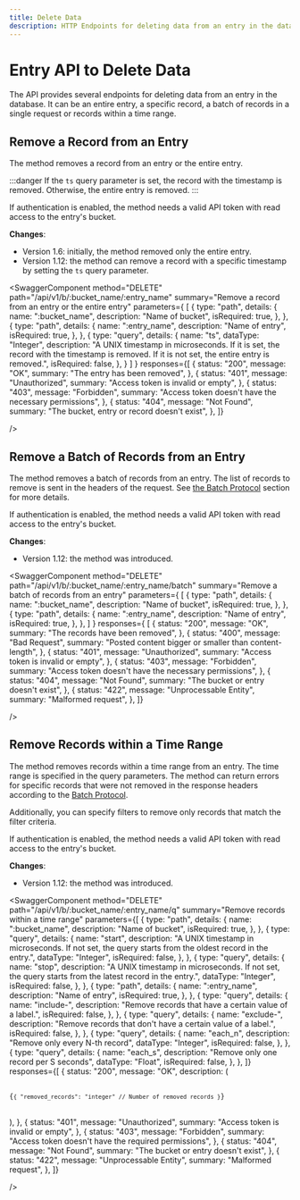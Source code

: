 ```yaml
---
title: Delete Data
description: HTTP Endpoints for deleting data from an entry in the database.
---
```


<head>
  <link
    rel="canonical"
    href="https://www.reduct.store/docs/http-api/entry-api/delete_data"
  />
</head>

# Entry API to Delete Data

The API provides several endpoints for deleting data from an entry in the database. It can be an entire entry, a specific record, a batch of records in a single request or records within a time range.

## Remove a Record from an Entry

The method removes a record from an entry or the entire entry.

:::danger
If the `ts` query parameter is set, the record with the timestamp is removed.
Otherwise, the entire entry is removed.
:::

If authentication is enabled, the method needs a valid API token with read access to the entry's bucket.

**Changes**:

- Version 1.6: initially, the method removed only the entire entry.
- Version 1.12: the method can remove a record with a specific timestamp by setting the `ts` query parameter.


<SwaggerComponent
    method="DELETE"
    path="/api/v1/b/:bucket_name/:entry_name"
    summary="Remove a record from an entry or the entire entry"
    parameters={
        [
            {
                type: "path",
                details: {
                    name: ":bucket_name",
                    description: "Name of bucket",
                    isRequired: true,
                },
            },
            {
                type: "path",
                details: {
                    name: ":entry_name",
                    description: "Name of entry",
                    isRequired: true,
                },
            },
            {
                type: "query",
                details: {
                    name: "ts",
                    dataType: "Integer",
                    description: "A UNIX timestamp in microseconds. If it is set, the record with the timestamp is removed. If it is not set, the entire entry is removed.",
                    isRequired: false,
                },
            }
        ]
    }
    responses={[
        {
            status: "200",
            message: "OK",
            summary: "The entry has been removed",
        },
        {
            status: "401",
            message: "Unauthorized",
            summary: "Access token is invalid or empty",
        },
        {
            status: "403",
            message: "Forbidden",
            summary: "Access token doesn't have the necessary permissions",
        },
        {
            status: "404",
            message: "Not Found",
            summary: "The bucket, entry or record doesn't exist",
        },
    ]}

/>

## Remove a Batch of Records from an Entry

The method removes a batch of records from an entry. The list of records to remove is sent in the headers of
the request. See [the Batch Protocol](/docs/http-api/entry-api/index.mdx#batch-protocol) section for more details.

If authentication is enabled, the method needs a valid API token with read access to the entry's bucket.

**Changes**:

- Version 1.12: the method was introduced.

<SwaggerComponent
    method="DELETE"
    path="/api/v1/b/:bucket_name/:entry_name/batch"
    summary="Remove a batch of records from an entry"
    parameters={
        [
            {
                type: "path",
                details: {
                    name: ":bucket_name",
                    description: "Name of bucket",
                    isRequired: true,
                },
            },
            {
                type: "path",
                details: {
                    name: ":entry_name",
                    description: "Name of entry",
                    isRequired: true,
                },
            },
        ]
    }
    responses={
        [
            {
                status: "200",
                message: "OK",
                summary: "The records have been removed",
            }, {
            status: "400",
            message:
                "Bad Request",
            summary:
                "Posted content bigger or smaller than content-length",
        },
            {
                status: "401",
                message:
                    "Unauthorized",
                summary:
                    "Access token is invalid or empty",
            },
            {
                status: "403",
                message:
                    "Forbidden",
                summary:
                    "Access token doesn't have the necessary permissions",
            },
            {
                status: "404",
                message:
                    "Not Found",
                summary:
                    "The bucket or entry doesn't exist",
            },
            {
                status: "422",
                message:
                    "Unprocessable Entity",
                summary:
                    "Malformed request",
            },
        ]}

/>

## Remove Records within a Time Range

The method removes records within a time range from an entry. The time range is specified in the query
parameters.
The method can return errors for specific records that were not removed in the response headers according to
the [Batch Protocol](/docs/http-api/entry-api/index.mdx#batch-protocol).

Additionally, you can specify filters to remove only records that match the filter criteria.

If authentication is enabled, the method needs a valid API token with read access to the entry's bucket.

**Changes**:

- Version 1.12: the method was introduced.

<SwaggerComponent
    method="DELETE"
    path="/api/v1/b/:bucket_name/:entry_name/q"
    summary="Remove records within a time range"
    parameters={[
        {
            type: "path",
            details: {
                name: ":bucket_name",
                description: "Name of bucket",
                isRequired: true,
            },
        },
        {
            type: "query",
            details: {
                name: "start",
                description:
                    "A UNIX timestamp in microseconds. If not set, the query starts from the oldest record in the entry.",
                dataType: "Integer",
                isRequired: false,
            },
        },
        {
            type: "query",
            details: {
                name: "stop",
                description:
                    "A UNIX timestamp in microseconds. If not set, the query starts from the latest record in the entry.",
                dataType: "Integer",
                isRequired: false,
            },
        },
        {
            type: "path",
            details: {
                name: ":entry_name",
                description: "Name of entry",
                isRequired: true,
            },
        },
        {
            type: "query",
            details: {
                name: "include-<label name>",
                description: "Remove records that have a certain value of a label.",
                isRequired: false,
            },
        },
        {
            type: "query",
            details: {
                name: "exclude-<label name>",
                description:
                    "Remove records that don't have a certain value of a label.",
                isRequired: false,
            },
        },
        {
            type: "query",
            details: {
                name: "each_n",
                description: "Remove only every N-th record",
                dataType: "Integer",
                isRequired: false,
            },
        },
        {
            type: "query",
            details: {
                name: "each_s",
                description: "Remove only one record per S seconds",
                dataType: "Float",
                isRequired: false,
            },
        },
    ]}
    responses={[
        {
            status: "200",
            message: "OK",
            description: (
                <pre>
          <code>
            {`{
        "removed_records": "integer" // Number of removed records
        }`}
          </code>
        </pre>
            ),
        },
        {
            status: "401",
            message: "Unauthorized",
            summary: "Access token is invalid or empty",
        },
        {
            status: "403",
            message: "Forbidden",
            summary: "Access token doesn't have the required permissions",
        },
        {
            status: "404",
            message: "Not Found",
            summary: "The bucket or entry doesn't exist",
        },
        {
            status: "422",
            message: "Unprocessable Entity",
            summary: "Malformed request",
        },
    ]}

/>
